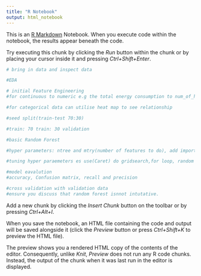 ```yaml
---
title: "R Notebook"
output: html_notebook
---
```


This is an [R Markdown](http://rmarkdown.rstudio.com) Notebook. When you execute code within the notebook, the results appear beneath the code. 

Try executing this chunk by clicking the *Run* button within the chunk or by placing your cursor inside it and pressing *Ctrl+Shift+Enter*. 

```r
# bring in data and inspect data
```
```r
#EDA

# initial Feature Engineering
#for continuous to numeric e.g the total energy consumption to num_of_households do boxplots

#for categorical data can utilise heat map to see relationship


```

```r
#seed split(train-test 70:30)

#train: 70 train: 30 validation

#basic Random Forest 

#hyper parameters: ntree and mtry(number of features to do), add importance = TRUE


```
```r
#tuning hyper paraemeters es use(Caret) do gridsearch,for loop, random search


```
```r
#model eavalution
#accuracy, Confusion matrix, recall and precision 
```

```r
#cross validation with validation data
#ensure you discuss that random forest isnnot intutative.


```

Add a new chunk by clicking the *Insert Chunk* button on the toolbar or by pressing *Ctrl+Alt+I*.

When you save the notebook, an HTML file containing the code and output will be saved alongside it (click the *Preview* button or press *Ctrl+Shift+K* to preview the HTML file).

The preview shows you a rendered HTML copy of the contents of the editor. Consequently, unlike *Knit*, *Preview* does not run any R code chunks. Instead, the output of the chunk when it was last run in the editor is displayed.
